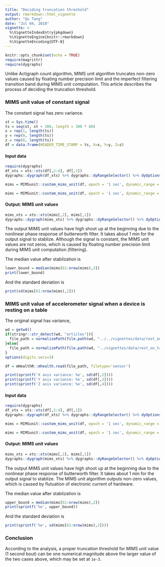 ```yaml
---
title: "Deciding truncation threshold"
output: rmarkdown::html_vignette
author: "Qu Tang"
date: "Jul 04, 2018"
vignette: >
  %\VignetteIndexEntry{pkgdown}
  %\VignetteEngine{knitr::rmarkdown}
  %\VignetteEncoding{UTF-8}
---
```


```r
knitr::opts_chunk$set(echo = TRUE)
require(magrittr)
require(dygraphs)
```

Unlike Actigraph count algorithm, MIMS unit algorithm truncates non-zero values caused by floating number precision limit and the imperfect filtering transition band during MIMS unit computation. This article describes the process of deciding the truncation threshold.

### MIMS unit value of constant signal

The constant signal has zero variance.


```r
st = Sys.time()
ts = seq(st, st + 300, length = 300 * 80)
x = rep(1, length(ts))
y = rep(0, length(ts))
z = rep(0, length(ts))
df = data.frame(HEADER_TIME_STAMP = ts, X=x, Y=y, Z=z)
```

#### Input data
```r
require(dygraphs)
df_xts = xts::xts(df[,2:4], df[,1])
dygraphs::dygraph(df_xts) %>% dygraphs::dyRangeSelector() %>% dyOptions(colors = RColorBrewer::brewer.pal(3, "Set2")) %>% dyLegend(width = 400) %>% dyAxis("y", label = "Acceleration (g)", valueRange = c(-2, 2))
```

```r
mims = MIMSunit::custom_mims_unit(df, epoch = '1 sec', dynamic_range = c(-6, 6), allow_truncation=FALSE)
```

```r
mims = MIMSunit::custom_mims_unit(df, epoch = '1 sec', dynamic_range = c(-6, 6), allow_truncation = FALSE)
```

#### Output: MIMS unit values
```r
mims_xts = xts::xts(mims[,2], mims[,1])
dygraphs::dygraph(mims_xts) %>% dygraphs::dyRangeSelector() %>% dyOptions(colors = RColorBrewer::brewer.pal(1, "Set2"), drawPoints=TRUE, pointSize=2) %>% dyLegend(width = 400) %>% dyAxis("y", label = "MIMS unit")
```

The output MIMS unit values have high shoot up at the beginning due to the nonlinear phase response of butterworth filter. It takes about 1 min for the output signal to stablize. Although the signal is constant, the MIMS unit values are not zeros, which is caused by floating number precision limit during MIMS unit computation (filtering).

The median value after stablization is 
```r
lower_bound = median(mims[61:nrow(mims),2])
print(lower_bound)
```
And the standard deviation is
```r
print(sd(mims[61:nrow(mims),2]))
```

### MIMS unit value of accelerometer signal when a device is resting on a table

The original signal has variance,
```r
wd = getwd()
if(stringr::str_detect(wd, "articles")){
  file_path = normalizePath(file.path(wd, "../../vignettes/data/rest_on_table.csv"))
}else{
  file_path = normalizePath(file.path(wd, "../vignettes/data/rest_on_table.csv"))
}
options(digits.secs=3)
```

```r
df = mHealthR::mhealth.read(file_path, filetype='sensor')
```

```r
print(sprintf('X axis variance: %e', sd(df[,2])))
print(sprintf('Y axis variance: %e', sd(df[,3])))
print(sprintf('Z axis variance: %e', sd(df[,4])))
```

#### Input data
```r
require(dygraphs)
df_xts = xts::xts(df[,2:4], df[,1])
dygraphs::dygraph(df_xts) %>% dygraphs::dyRangeSelector() %>% dyOptions(colors = RColorBrewer::brewer.pal(3, "Set2")) %>% dyLegend(width = 400) %>% dyAxis("y", label = "Acceleration (g)", valueRange = c(-2, 2))
```

```r
mims = MIMSunit::custom_mims_unit(df, epoch = '1 sec', dynamic_range = c(-6, 6), allow_truncation=FALSE)
```

```r
mims = MIMSunit::custom_mims_unit(df, epoch = '1 sec', dynamic_range = c(-6, 6), allow_truncation=FALSE)
```

#### Output: MIMS unit values
```r
mims_xts = xts::xts(mims[,2], mims[,1])
dygraphs::dygraph(mims_xts) %>% dygraphs::dyRangeSelector() %>% dyOptions(colors = RColorBrewer::brewer.pal(1, "Set2"), drawPoints=TRUE, pointSize=2) %>% dyLegend(width = 400) %>% dyAxis("y", label = "MIMS unit")
```

The output MIMS unit values have high shoot up at the beginning due to the nonlinear phase response of butterworth filter. It takes about 1 min for the output signal to stablize. The MIMS unit algorithm outputs non-zero values, which is caused by flutuation of electronic current of hardware.

The median value after stablization is
```r
upper_bound = median(mims[61:nrow(mims),2])
print(sprintf('%e', upper_bound))
```
And the standard deviation is
```r
print(sprintf('%e', sd(mims[61:nrow(mims),2])))
```

### Conclusion
According to the analysis, a proper truncation threshold for MIMS unit value (1 second bout) can be one numerical magnitude above the larger value of the two cases above, which may be set at `1e-3`.